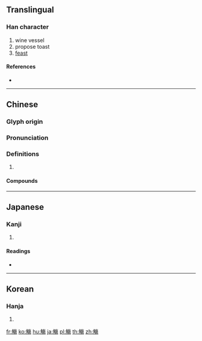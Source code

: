 {{character info/new}}
{{also|觞}}
==Translingual==

===Han character===
{{Han char|rn=148|rad=角|as=11|sn=18|four=28227|canj=NBOAH}}

# wine vessel
# propose toast
# [[feast]]

====References====
* {{Han ref|kx=1144.250|dkj=35157|dj=1611.120|hdz=63932.070|uh=89F4|ud=35316|bh=C2D2|bd=49874}}

----

==Chinese==
{{zh-forms|s=觞}}

===Glyph origin===
{{Han etym}}

===Pronunciation===
{{zh-pron
|m=shāng
|c=soeng1
|mc=y
|oc=y
|cat=
}}

===Definitions===
{{zh-hanzi}}

# {{rfdef|zh}}

====Compounds====
{{zh-der|一觴一詠|一詠一觴|侑觴|壽觴|急觴|揮觴|曲水流觴|流觴|流觴曲水|濫觴|瑤觴|稱觴|羽觴|舉觴|舉觴稱慶|萸觴|蒲觴|觴詠|觴豆|觴酌|走斝傳觴|走斝飛觴|酒觴|銜觴|飛觴|飛觴走斝|鶴觴}}

----

==Japanese==

===Kanji===
{{ja-kanji|grade=|rs=角11}}

# {{defn|lang=ja|sort=角11}}

====Readings====
* {{ja-readings|on=[[しょう]] (shō)|kun=[[さかずき]] (sakazuki)|nanori=}}

----

==Korean==

===Hanja===
{{ko-hanja|hangeul=상|eumhun=|rv=sang|mr=sang|y=sang}}

# {{defn|lang=ko|sort=角11}}

[[fr:觴]]
[[ko:觴]]
[[hu:觴]]
[[ja:觴]]
[[pl:觴]]
[[th:觴]]
[[zh:觴]]